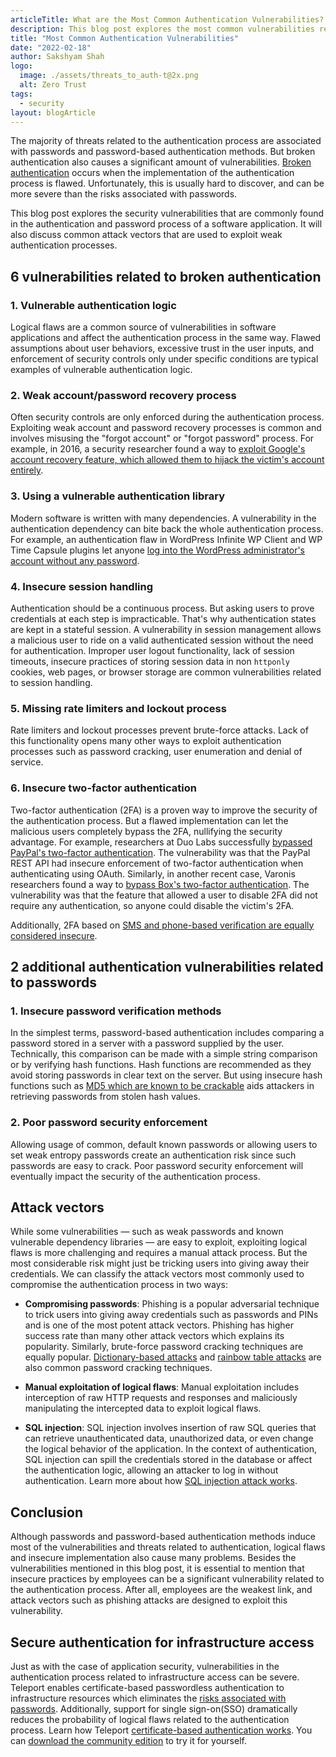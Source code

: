 ```yaml
---
articleTitle: What are the Most Common Authentication Vulnerabilities?
description: This blog post explores the most common vulnerabilities related to the authentication process.
title: "Most Common Authentication Vulnerabilities"
date: "2022-02-18"
author: Sakshyam Shah
logo:
  image: ./assets/threats_to_auth-t@2x.png
  alt: Zero Trust
tags:
  - security
layout: blogArticle
---
```



The majority of threats related to the authentication process are associated with passwords and password-based authentication methods. But
broken authentication also causes a significant amount of vulnerabilities. [Broken
authentication](https://owasp.org/www-project-top-ten/2017/A2_2017-Broken_Authentication) occurs when the implementation of the
authentication process is flawed.  Unfortunately, this is usually hard to discover, and can be more severe than the risks associated with
passwords.

This blog post explores the security vulnerabilities that are commonly found in the authentication and password process of a software
application.  It will also discuss common attack vectors that are used to exploit weak authentication processes. 

## 6 vulnerabilities related to broken authentication
### 1. Vulnerable authentication logic
Logical flaws are a common source of vulnerabilities in software applications and affect the authentication process in the same way. Flawed
assumptions about user behaviors, excessive trust in the user inputs, and enforcement of security controls only under specific conditions
are typical examples of vulnerable authentication logic. 


### 2. Weak account/password recovery process
Often security controls are only enforced during the authentication process. Exploiting weak account and password recovery processes is
common and involves misusing the "forgot account" or "forgot password" process. For example, in 2016, a security researcher found a way to
[exploit Google's account recovery feature, which allowed them to hijack the victim's account
entirely](https://www.securityweek.com/google-patches-serious-account-recovery-vulnerabilities). 

### 3. Using a vulnerable authentication library
Modern software is written with many dependencies. A vulnerability in the authentication dependency can bite back the whole authentication
process. For example, an authentication flaw in WordPress Infinite WP Client and WP Time Capsule plugins let anyone [log into the WordPress
administrator's account without any
password](https://portswigger.net/daily-swig/authentication-bypass-flaw-found-in-popular-wordpress-plugins).  


### 4. Insecure session handling
Authentication should be a continuous process. But asking users to prove credentials at each step is impracticable. That's why
authentication states are kept in a stateful session. A vulnerability in session management allows a malicious user to ride on a valid
authenticated session without the need for authentication. Improper user logout functionality, lack of session timeouts, insecure practices
of storing session data in non `httponly` cookies, web pages, or browser storage are common vulnerabilities related to session handling.

### 5. Missing rate limiters and lockout process
Rate limiters and lockout processes prevent brute-force attacks. Lack of this functionality opens many other ways to exploit authentication
processes such as password cracking, user enumeration and denial of service.

### 6. Insecure two-factor authentication
Two-factor authentication (2FA) is a proven way to improve the security of the authentication process. But a flawed implementation can let
the malicious users completely bypass the 2FA, nullifying the security advantage. For example, researchers at Duo Labs successfully
[bypassed PayPal's two-factor
authentication](https://duo.com/blog/duo-security-researchers-uncover-bypass-of-paypal-s-two-factor-authentication). The vulnerability was
that the PayPal REST API had insecure enforcement of two-factor authentication when authenticating using OAuth. Similarly, in another recent
case, Varonis researchers found a way to [bypass Box's two-factor authentication](https://www.varonis.com/blog/box-mfa-bypass-totp). The
vulnerability was that the feature that allowed a user to disable 2FA did not require any authentication, so anyone could disable the
victim's 2FA.

Additionally, 2FA based on [SMS and phone-based verification are equally considered
insecure](https://securityboulevard.com/2021/12/why-using-sms-authentication-for-2fa-is-not-secure/).

## 2 additional authentication vulnerabilities related to passwords
### 1. Insecure password verification methods
In the simplest terms, password-based authentication includes comparing a password stored in a server with a password supplied by the user.
Technically, this comparison can be made with a simple string comparison or by verifying hash functions. Hash functions are recommended as
they avoid storing passwords in clear text on the server. But using insecure hash functions such as [MD5 which are known to be
crackable](https://www.4armed.com/blog/hashcat-crack-md5-hashes/) aids attackers in retrieving passwords from stolen hash values. 

### 2. Poor password security enforcement 
Allowing usage of common, default known passwords or allowing users to set weak entropy passwords create an authentication risk since such
passwords are easy to crack. Poor password security enforcement will eventually impact the security of the authentication process.

## Attack vectors
While some vulnerabilities — such as weak passwords and known vulnerable dependency libraries — are easy to exploit, exploiting logical
flaws is more challenging and requires a manual attack process. But the most considerable risk might just be tricking users into giving away
their credentials. We can classify the attack vectors most commonly used to compromise the authentication process in two ways:

- **Compromising passwords**: Phishing is a popular adversarial technique to trick users into giving away credentials such as passwords and
PINs and is one of the most potent attack vectors. Phishing has higher success rate than many other attack vectors which explains its
popularity. Similarly, brute-force password cracking techniques are equally popular. [Dictionary-based
attacks](https://en.wikipedia.org/wiki/Dictionary_attack) and [rainbow table
attacks](https://www.thesslstore.com/blog/rainbow-tables-a-path-to-password-gold-for-cybercriminals/) are also common password cracking
techniques. 

- **Manual exploitation of logical flaws**: Manual exploitation includes interception of raw HTTP requests and responses and maliciously
manipulating the intercepted data to exploit logical flaws. 

- **SQL injection**: SQL injection involves insertion of raw SQL queries that can retrieve unauthenticated data, unauthorized data, or even
change the logical behavior of the application. In the context of authentication, SQL injection can spill the credentials stored in the
database or affect the authentication logic, allowing an attacker to log in without authentication. Learn more about how [SQL injection
attack works](https://portswigger.net/web-security/sql-injection). 

<EmailSubscribeViolet />

## Conclusion
Although passwords and password-based authentication methods induce most of the vulnerabilities and threats related to authentication,
logical flaws and insecure implementation also cause many problems. Besides the vulnerabilities mentioned in this blog post, it is essential
to mention that insecure practices by employees can be a significant vulnerability related to the authentication process. After all,
employees are the weakest link, and attack vectors such as phishing attacks are designed to exploit this vulnerability.

## Secure authentication for infrastructure access
Just as with the case of application security, vulnerabilities in the authentication process related to infrastructure access can be severe.
Teleport enables certificate-based passwordless authentication to infrastructure resources which eliminates the [risks associated with
passwords](https://goteleport.com/blog/no-passwords/). Additionally, support for single sign-on(SSO) dramatically reduces the probability of
logical flaws related to the authentication process. Learn how Teleport [certificate-based authentication works](https://goteleport.com/how-it-works/certificate-based-authentication-ssh-kubernetes/). You can [download the community edition](https://goteleport.com/pricing/) to try it for yourself.